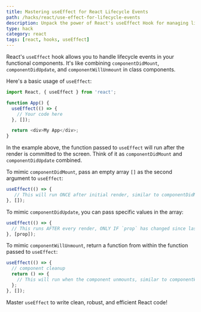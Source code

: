 ```yaml
---
title: Mastering useEffect for React Lifecycle Events
path: /hacks/react/use-effect-for-lifecycle-events
description: Unpack the power of React's useEffect Hook for managing lifecycle events. Learn to write clean, effective code with examples.
type: hack
category: react
tags: [react, hooks, useEffect]
---
```


React's `useEffect` hook allows you to handle lifecycle events in your functional components. It's like combining `componentDidMount`, `componentDidUpdate`, and `componentWillUnmount` in class components.

Here's a basic usage of `useEffect`:

```javascript
import React, { useEffect } from 'react';

function App() {
  useEffect(() => {
    // Your code here
  }, []);

  return <div>My App</div>;
}
```

In the example above, the function passed to `useEffect` will run after the render is committed to the screen. Think of it as `componentDidMount` and `componentDidUpdate` combined.

To mimic `componentDidMount`, pass an empty array `[]` as the second argument to `useEffect`:

```javascript
useEffect(() => {
   // This will run ONCE after initial render, similar to componentDidMount
}, []);
```

To mimic `componentDidUpdate`, you can pass specific values in the array:

```javascript
useEffect(() => {
  // This runs AFTER every render, ONLY IF `prop` has changed since last render
}, [prop]);
```

To mimic `componentWillUnmount`, return a function from within the function passed to `useEffect`:

```javascript
useEffect(() => {
  // component cleanup
  return () => {
    // This will run when the component unmounts, similar to componentWillUnmount
  };
}, []);
```
Master `useEffect` to write clean, robust, and efficient React code!